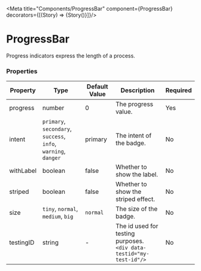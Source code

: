 
<Meta title="Components/ProgressBar" component={ProgressBar}  decorators={[(Story) => <LensProvider>{Story()}</LensProvider>]}/>

# ProgressBar

Progress indicators express the length of a process.

<Canvas>
  <ProgressBar progress={30} intent="success" />
</Canvas>

### Properties

|Property|Type|Default Value|Description|Required|
|---|---|---|---|---|
|progress|number|0|The progress value.|Yes|
|intent|`primary`, `secondary`, `success`, <br/>`info`, `warning`, `danger`|primary | The intent of the badge.|No|
|withLabel|boolean|false|Whether to show the label.|No|
|striped|boolean|false|Whether to show the striped effect.|No|
|size|`tiny`, `normal`, `medium`, `big`| `normal`|The size of the badge.|No|
|testingID| string | - | The id used for testing purposes.<br/>`<div data-testid="my-test-id"/>` |No|
